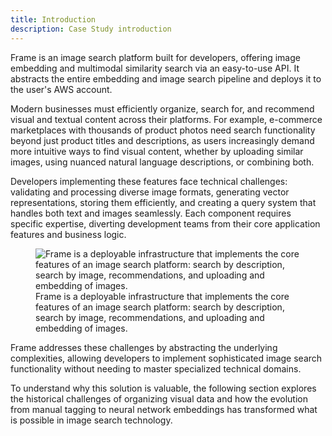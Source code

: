 ```yaml
---
title: Introduction
description: Case Study introduction
---
```



Frame is an image search platform built for developers, offering image embedding and multimodal similarity search via an easy-to-use API. It abstracts the entire embedding and image search pipeline and deploys it to the user's AWS account.

Modern businesses must efficiently organize, search for, and recommend visual and textual content across their platforms. For example, e-commerce marketplaces with thousands of product photos need search functionality beyond just product titles and descriptions, as users increasingly demand more intuitive ways to find visual content, whether by uploading similar images, using nuanced natural language descriptions, or combining both.

Developers implementing these features face technical challenges: validating and processing diverse image formats, generating vector representations, storing them efficiently, and creating a query system that handles both text and images seamlessly. Each component requires specific expertise, diverting development teams from their core application features and business logic.

<figure>
  <img
    src={diagram1.src}
    alt="Frame is a deployable infrastructure that implements the core features of an image search platform: search by description, search by image, recommendations, and uploading and embedding of images."
  />
  <figcaption>
    Frame is a deployable infrastructure that implements the core features of an
    image search platform: search by description, search by image,
    recommendations, and uploading and embedding of images.
  </figcaption>
</figure>

Frame addresses these challenges by abstracting the underlying complexities, allowing developers to implement sophisticated image search functionality without needing to master specialized technical domains.

To understand why this solution is valuable, the following section explores the historical challenges of organizing visual data and how the evolution from manual tagging to neural network embeddings has transformed what is possible in image search technology.
